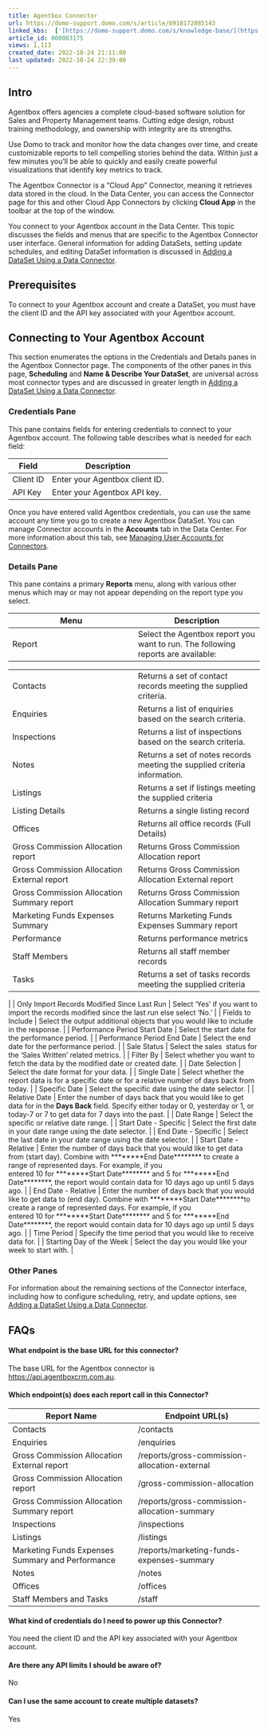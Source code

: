 ```yaml
---
title: Agentbox Connector
url: https://domo-support.domo.com/s/article/6918172885143
linked_kbs:  ['[https://domo-support.domo.com/s/knowledge-base/](https://domo-support.domo.com/s/knowledge-base/)', '[https://domo-support.domo.com/s/](https://domo-support.domo.com/s/)', '[https://domo-support.domo.com/s/topic/0TO5w000000ZammGAC](https://domo-support.domo.com/s/topic/0TO5w000000ZammGAC)', '[https://domo-support.domo.com/s/topic/0TO5w000000ZanLGAS](https://domo-support.domo.com/s/topic/0TO5w000000ZanLGAS)', '[https://domo-support.domo.com/s/topic/0TO5w000000ZaoQGAS](https://domo-support.domo.com/s/topic/0TO5w000000ZaoQGAS)', '[https://domo-support.domo.com/s/article/360042926274](https://domo-support.domo.com/s/article/360042926274)', '[https://domo-support.domo.com/s/article/360042926054](https://domo-support.domo.com/s/article/360042926054)', '[https://domo-support.domo.com/s/article/6918172885143](https://domo-support.domo.com/s/article/6918172885143)', '[https://domo-support.domo.com/s/topic/0TO5w000000ZaoQGAS/api-connectors](https://domo-support.domo.com/s/topic/0TO5w000000ZaoQGAS/api-connectors)', '[https://domo-support.domo.com/s/article/360043429933](https://domo-support.domo.com/s/article/360043429933)', '[https://domo-support.domo.com/s/article/360043429953](https://domo-support.domo.com/s/article/360043429953)', '[https://domo-support.domo.com/s/article/360042925494](https://domo-support.domo.com/s/article/360042925494)', '[https://domo-support.domo.com/s/article/360043429913](https://domo-support.domo.com/s/article/360043429913)', '[https://domo-support.domo.com/s/article/4408174643607](https://domo-support.domo.com/s/article/4408174643607)', '[https://domo-support.domo.com/s/login/](https://domo-support.domo.com/s/login/)']
article_id: 000003175
views: 1,113
created_date: 2022-10-24 21:11:00
last updated: 2022-10-24 22:39:00
---
```




Intro
-----


Agentbox offers agencies a complete cloud-based software solution for Sales and Property Management teams. Cutting edge design, robust training methodology, and ownership with integrity are its strengths. 


Use Domo to track and monitor how the data changes over time, and create customizable reports to tell compelling stories behind the data. Within just a few minutes you’ll be able to quickly and easily create powerful visualizations that identify key metrics to track.


The Agentbox Connector is a "Cloud App" Connector, meaning it retrieves data stored in the cloud. In the Data Center, you can access the Connector page for this and other Cloud App Connectors by clicking **Cloud App** in the toolbar at the top of the window.


You connect to your Agentbox account in the Data Center. This topic discusses the fields and menus that are specific to the Agentbox Connector user interface. General information for adding DataSets, setting update schedules, and editing DataSet information is discussed in [Adding a DataSet Using a Data Connector](/s/article/360042926274).


Prerequisites
-------------


To connect to your Agentbox account and create a DataSet, you must have the client ID and the API key associated with your Agentbox account.


Connecting to Your Agentbox Account
-----------------------------------


This section enumerates the options in the Credentials and Details panes in the Agentbox Connector page. The components of the other panes in this page, **Scheduling** and **Name & Describe Your DataSet**, are universal across most connector types and are discussed in greater length in [Adding a DataSet Using a Data Connector](/s/article/360042926274).


### Credentials Pane


This pane contains fields for entering credentials to connect to your Agentbox account. The following table describes what is needed for each field:




| Field | Description |
| --- | --- |
| Client ID | Enter your Agentbox client ID. |
| API Key | Enter your Agentbox API key. |


Once you have entered valid Agentbox credentials, you can use the same account any time you go to create a new Agentbox DataSet. You can manage Connector accounts in the **Accounts** tab in the Data Center. For more information about this tab, see [Managing User Accounts for Connectors](/s/article/360042926054).


### Details Pane


This pane contains a primary **Reports** menu, along with various other menus which may or may not appear depending on the report type you select.




| Menu | Description |
| --- | --- |
| Report | Select the Agentbox report you want to run. The following reports are available:

|  |  |
| --- | --- |
| Contacts | Returns a set of contact records meeting the supplied criteria. |
| Enquiries | Returns a list of enquiries based on the search criteria. |
| Inspections | Returns a list of inspections based on the search criteria. |
| Notes | Returns a set of notes records meeting the supplied criteria information. |
| Listings | Returns a set if listings meeting the supplied criteria |
| Listing Details | Returns a single listing record |
| Offices | Returns all office records (Full Details) |
| Gross Commission Allocation report | Returns Gross Commission Allocation report |
| Gross Commission Allocation External report | Returns Gross Commission Allocation External report |
| Gross Commission Allocation Summary report | Returns Gross Commission Allocation Summary report |
| Marketing Funds Expenses Summary | Returns Marketing Funds Expenses Summary report |
| Performance | Returns performance metrics |
| Staff Members | Returns all staff member records |
| Tasks | Returns a set of tasks records meeting the supplied criteria |

 |
| Only Import Records Modified Since Last Run | Select 'Yes' if you want to import the records modified since the last run else select 'No.' |
| Fields to Include | Select the output additional objects that you would like to include in the response. |
| Performance Period Start Date | Select the start date for the performance period. |
| Performance Period End Date | Select the end date for the performance period. |
| Sale Status | Select the sales  status for the 'Sales Written' related metrics. |
| Filter By | Select whether you want to fetch the data by the modified date or created date. |
| Date Selection | Select the date format for your data. |
| Single Date | Select whether the report data is for a specific date or for a relative number of days back from today. |
| Specific Date | Select the specific date using the date selector. |
| Relative Date | Enter the number of days back that you would like to get data for in the **Days Back** field. Specify either today or 0, yesterday or 1, or today-7 or 7 to get data for 7 days into the past. |
| Date Range | Select the specific or relative date range. |
| Start Date - Specific | Select the first date in your date range using the date selector. |
| End Date - Specific | Select the last date in your date range using the date selector. |
| Start Date - Relative | Enter the number of days back that you would like to get data from (start day). Combine with ********End Date******** to create a range of represented days.
For example, if you entered 10 for ********Start Date******** and 5 for ********End Date********, the report would contain data for 10 days ago up until 5 days ago. |
| End Date - Relative | Enter the number of days back that you would like to get data to (end day). Combine with ********Start Date********to create a range of represented days.
For example, if you entered 10 for ********Start Date******** and 5 for ********End Date********, the report would contain data for 10 days ago up until 5 days ago. |
| Time Period | Specify the time period that you would like to receive data for. |
| Starting Day of the Week | Select the day you would like your week to start with. |


### Other Panes


For information about the remaining sections of the Connector interface, including how to configure scheduling, retry, and update options, see [Adding a DataSet Using a Data Connector](/s/article/360042926274).


FAQs
----


#### What endpoint is the base URL for this connector?


The base URL for the Agentbox connector is <https://api.agentboxcrm.com.au>.


#### Which endpoint(s) does each report call in this Connector?




| Report Name | Endpoint URL(s) |
| --- | --- |
| Contacts | /contacts |
| Enquiries | /enquiries |
| Gross Commission Allocation External report | /reports/gross-commission-allocation-external |
| Gross Commission Allocation report | /gross-commission-allocation |
| Gross Commission Allocation Summary report | /reports/gross-commission-allocation-summary |
| Inspections | /inspections |
| Listings | /listings |
| Marketing Funds Expenses Summary and Performance | /reports/marketing-funds-expenses-summary |
| Notes | /notes |
| Offices | /offices |
| Staff Members and Tasks | /staff |


#### What kind of credentials do I need to power up this Connector?


You need the client ID and the API key associated with your Agentbox account.


#### Are there any API limits I should be aware of?


No


#### Can I use the same account to create multiple datasets?


Yes

